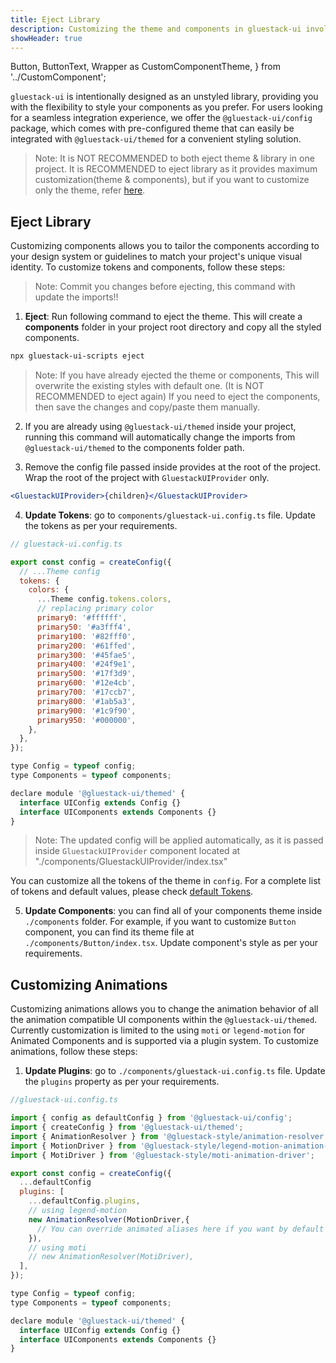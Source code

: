 ```yaml
---
title: Eject Library
description: Customizing the theme and components in gluestack-ui involves defining a theme, components configuration and applying it using GluestackUIProvider, enabling you to style your application's visual elements according to your design preferences.
showHeader: true
---
```


  Button,
  ButtonText,
  Wrapper as CustomComponentTheme,
} from '../CustomComponent';

<Meta title="ui/Theme Configuration/Customizing Theme/Eject Library" />

`gluestack-ui` is intentionally designed as an unstyled library, providing you with the flexibility to style your components as you prefer. For users looking for a seamless integration experience, we offer the `@gluestack-ui/config` package, which comes with pre-configured theme that can easily be integrated with `@gluestack-ui/themed` for a convenient styling solution.

> Note: It is NOT RECOMMENDED to both eject theme & library in one project. It is RECOMMENDED to eject library as it provides maximum customization(theme & components), but if you want to customize only the theme, refer [here](/ui/docs/theme-configuration/customizing-theme/eject-theme).    

## Eject Library

Customizing components allows you to tailor the components according to your design system or guidelines to match your project's unique visual identity. To customize tokens and components, follow these steps:

> Note: Commit you changes before ejecting, this command with update the imports!!

1. **Eject**: Run following command to eject the theme. This will create a **components** folder in your project root directory and copy all the styled components.

```bash
npx gluestack-ui-scripts eject
```

> Note: If you have already ejected the theme or components,
This will overwrite the existing styles with default one. (It is NOT RECOMMENDED to eject again)
If you need to eject the components, then save the changes and copy/paste them manually.

2. If you are already using `@gluestack-ui/themed` inside your project, running this command will automatically change the imports from `@gluestack-ui/themed` to the components folder path.

3. Remove the config file passed inside provides at the root of the project. Wrap the root of the project with `GluestackUIProvider` only.

```jsx
<GluestackUIProvider>{children}</GluestackUIProvider>
```

4. **Update Tokens**: go to `components/gluestack-ui.config.ts` file. Update the tokens as per your requirements.

```jsx
// gluestack-ui.config.ts

export const config = createConfig({
  // ...Theme config
  tokens: {
    colors: {
      ...Theme config.tokens.colors,
      // replacing primary color
      primary0: '#ffffff',
      primary50: '#a3fff4',
      primary100: '#82fff0',
      primary200: '#61ffed',
      primary300: '#45fae5',
      primary400: '#24f9e1',
      primary500: '#17f3d9',
      primary600: '#12e4cb',
      primary700: '#17ccb7',
      primary800: '#1ab5a3',
      primary900: '#1c9f90',
      primary950: '#000000',
    },
  },
});

type Config = typeof config;
type Components = typeof components;

declare module '@gluestack-ui/themed' {
  interface UIConfig extends Config {}
  interface UIComponents extends Components {}
}

```
> Note: The updated config will be applied automatically, as it is passed inside `GluestackUIProvider` component located at "./components/GluestackUIProvider/index.tsx"

You can customize all the tokens of the theme in `config`. For a complete list of tokens and default values, please check [default Tokens](https://gluestack.io/ui/docs/theme-configuration/theme/default-tokens).

5. **Update Components**: you can find all of your components theme inside `./components` folder. For example, if you want to customize `Button` component, you can find its theme file at `./components/Button/index.tsx`. Update component's style as per your requirements.

## Customizing Animations

Customizing animations allows you to change the animation behavior of all the animation compatible UI components within the `@gluestack-ui/themed`. Currently customization is limited to the using `moti` or `legend-motion` for Animated Components and is supported via a plugin system. To customize animations, follow these steps:

1. **Update Plugins**: go to `./components/gluestack-ui.config.ts` file. Update the `plugins` property as per your requirements.

```jsx
//gluestack-ui.config.ts

import { config as defaultConfig } from '@gluestack-ui/config';
import { createConfig } from '@gluestack-ui/themed';
import { AnimationResolver } from '@gluestack-style/animation-resolver';
import { MotionDriver } from '@gluestack-style/legend-motion-animation-driver';
import { MotiDriver } from '@gluestack-style/moti-animation-driver';

export const config = createConfig({
  ...defaultConfig
  plugins: [
    ...defaultConfig.plugins,
    // using legend-motion
    new AnimationResolver(MotionDriver,{
      // You can override animated aliases here if you want by default driver have support for all the animated components aliases required.
    }),
    // using moti
    // new AnimationResolver(MotiDriver),
  ],
});

type Config = typeof config;
type Components = typeof components;

declare module '@gluestack-ui/themed' {
  interface UIConfig extends Config {}
  interface UIComponents extends Components {}
}

```


